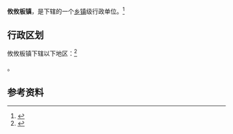 {{中国乡级行政区
|景观照片文件名 = 
|景观照片描述 = 
|汉语拼音 = 
|其他语言 = 
|其他语言名称 = 
|旧称 = 
|地名出处 = 
|位置图文件名 = 
|位置图描述 = 
|自定义图片= 
|建置时间 = 
|政府驻地 = 
|毗邻 = 
|总面积 = 
|总人口 = 
|总人口年份 = 
|户籍人口 = 
|户籍人口年份 = 
|常住人口 = 
|常住人口年份 = 
|人口密度 = 
|GDP = 
|GDP年份 = 
|邮政编码 = 
|电话区号 = 471
|官方网站 = 
|网站名称 = 
|15/01/03/100/000}}

'''攸攸板镇'''，是{{PRC admin/fullname|15/01/03/100/000|3}}下辖的一个[[乡镇|乡镇]]级行政单位。<ref>{{PRC admin/ref sgc|{{PRC admin/parent|15/01/03/100/000}}}}</ref>

== 行政区划 ==

攸攸板镇下辖以下地区：<ref>{{PRC admin/ref sgc|15/01/03/100/000}}</ref>

{{PRC admin/children|15/01/03/100/000}}。

== 参考资料 ==

{{reflist}}

{{行政区划小作品}}
{{PRC admin/navcat|15/01/03/100/000}}